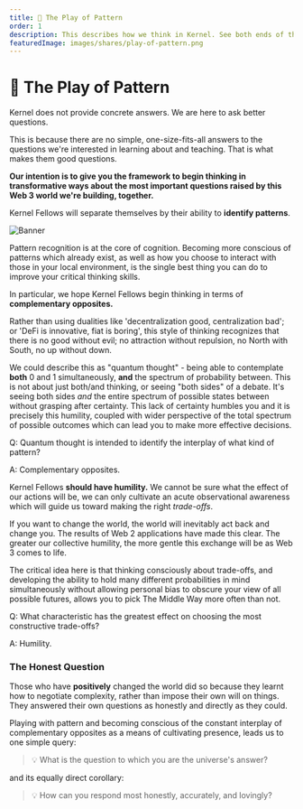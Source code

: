 ```yaml
---
title: 🌈 The Play of Pattern
order: 1
description: This describes how we think in Kernel. See both ends of the spectrum and the infinite possibilities between; be humbled by your inability to know; learn how to make trade-offs consciously.
featuredImage: images/shares/play-of-pattern.png
---
```


# 🌈 The Play of Pattern

<StatusBanner warning>

Kernel does not provide concrete answers. We are here to ask better questions.

</StatusBanner>

This is because there are no simple, one-size-fits-all answers to the questions we're interested in learning about and teaching. That is what makes them good questions.

**Our intention is to give you the framework to begin thinking in transformative ways about the most important questions raised by this Web 3 world we're building, together.**

Kernel Fellows will separate themselves by their ability to **identify patterns**. 

![Banner](/images/mod0-img/banner.jpg)

Pattern recognition is at the core of cognition. Becoming more conscious of patterns which already exist, as well as how you choose to interact with those in your local environment, is the single best thing you can do to improve your critical thinking skills.

In particular, we hope Kernel Fellows begin thinking in terms of **complementary opposites.**  

Rather than using dualities like 'decentralization good, centralization bad'; or 'DeFi is innovative, fiat is boring', this style of thinking recognizes that there is no good without evil; no attraction without repulsion, no North with South, no up without down. 

We could describe this as "quantum thought" - being able to contemplate **both** 0 and 1 simultaneously, **and** the spectrum of probability between. This is not about just both/and thinking, or seeing "both sides" of a debate. It's seeing both sides _and_ the entire spectrum of possible states between without grasping after certainty. This lack of certainty humbles you and it is precisely this humility, coupled with wider perspective of the total spectrum of possible outcomes which can lead you to make more effective decisions. 

<Flash>

<Card>

Q: Quantum thought is intended to identify the interplay of what kind of pattern?

A: Complementary opposites.

</Card>

</Flash>

Kernel Fellows **should have humility.** We cannot be sure what the effect of our actions will be, we can only cultivate an acute observational awareness which will guide us toward making the right *trade-offs*. 

If you want to change the world, the world will inevitably act back and change you. The results of Web 2 applications have made this clear. The greater our collective humility, the more gentle this exchange will be as Web 3 comes to life.

The critical idea here is that thinking consciously about trade-offs, and developing the ability to hold many different probabilities in mind simultaneously without allowing personal bias to obscure your view of all possible futures, allows you to pick The Middle Way more often than not. 

<Flash>

<Card>

Q: What characteristic has the greatest effect on choosing the most constructive trade-offs?

A: Humility.

</Card>

</Flash>


### The Honest Question

Those who have **positively** changed the world did so because they learnt how to negotiate complexity, rather than impose their own will on things. They answered their own questions as honestly and directly as they could.

Playing with pattern and becoming conscious of the constant interplay of complementary opposites as a means of cultivating presence, leads us to one simple query:

> 💡 What is the question to which you are the universe's answer?

and its equally direct corollary:

> 💡 How can you respond most honestly, accurately, and lovingly?
